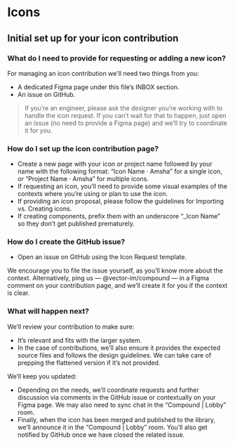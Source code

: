 
<Meta title="Design/Icons" />

# Icons

## Initial set up for your icon contribution

### What do I need to provide for requesting or adding a new icon?

For managing an icon contribution we'll need two things from you:

- A dedicated Figma page under this file’s INBOX section.
- An issue on GitHub.

> If you’re an engineer, please ask the designer you’re working with to handle
> the icon request. If you can’t wait for that to happen, just open an issue (no
> need to provide a Figma page) and we’ll try to coordinate it for you.

### How do I set up the icon contribution page?

- Create a new page with your icon or project name followed by your name with the following format: “Icon Name · Amsha” for a single icon, or “Project Name · Amsha” for multiple icons.
- If requesting an icon, you’ll need to provide some visual examples of the contexts where you’re using or plan to use the icon.
- If providing an icon proposal, please follow the guidelines for Importing vs. Creating icons.
- If creating components, prefix them with an underscore “\_Icon Name” so they don’t get published prematurely.

### How do I create the GitHub issue?

- Open an issue on GitHub using the Icon Request template.

We encourage you to file the issue yourself, as you’ll know more about the context.
Alternatively, ping us — @vector-im/compound — in a Figma comment on your contribution
page, and we’ll create it for you if the context is clear.

### What will happen next?

We’ll review your contribution to make sure:

- It’s relevant and fits with the larger system.
- In the case of contributions, we’ll also ensure it provides the expected source files and follows the design guidelines. We can take care of prepping the flattened version if it’s not provided.

We’ll keep you updated:

- Depending on the needs, we’ll coordinate requests and further discussion via comments in the GitHub issue or contextually on your Figma page. We may also need to sync chat in the “Compound | Lobby” room.
- Finally, when the icon has been merged and published to the library, we’ll announce it in the “Compound | Lobby” room. You’ll also get notified by GitHub once we have closed the related issue.
